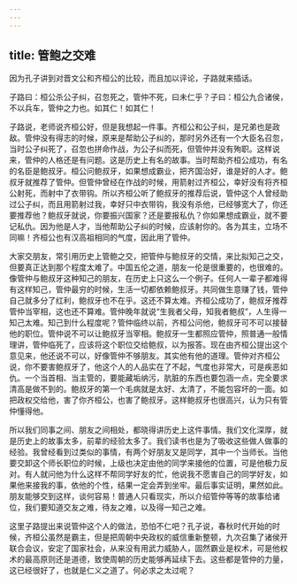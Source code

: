 ```yaml
---
---
---
```

title: 管鲍之交难
---




因为孔子讲到对晋文公和齐桓公的比较，而且加以评论，子路就来插话。

子路曰：桓公杀公子纠，召忽死之，管仲不死，曰未仁乎？子曰：桓公九合诸侯，不以兵车，管仲之力也。如其仁！如其仁！

子路说，老师说齐桓公好，但是我想起一件事。齐桓公和公子纠，是兄弟也是政敌。管仲没有得志的时候，原来是帮助公子纠的，那时另外还有一个大臣名召忽，当时公子纠死了，召忽也拼命作战，为公子纠而死，但管仲并没有殉职。这样说来，管仲的人格还是有问题。这是历史上有名的故事。当时帮助齐桓公成功，有名的名臣是鲍叔牙。桓公问鲍叔牙，如果想成霸业，把齐国治好，谁是好的人才。鲍叔牙就推荐了管仲。但管仲曾经在作战的时候，用箭射过齐桓公，幸好没有将齐桓公射死，而射中了衣带钩。所以齐桓公听了鲍叔牙的推荐后说，管仲这个人曾经助过公子纠，而且用箭射过我，幸好只中衣带钩，我没有杀他，已经够宽大了，你还要推荐他？鲍叔牙就说，你要振兴国家？还是要报私仇？你如果想成霸业，就不要记私仇。因为他是人才，当他帮助公子纠的时候，应该射你的。各为其主，立场不同嘛！齐桓公也有汉高祖相同的气度，因此用了管仲。

大家交朋友，常引用历史上管鲍之交，把管仲与鲍叔牙的交情，来比拟知己之交，但要真正达到那个程度太难了。中国五伦之道，朋友一伦是很重要的，也很难的。像管仲与鲍叔牙这种知己的朋友，在历史上只这么一个例子。任何人一辈子都难得有这样知己，管仲最穷的时候，生活一切都依赖鲍叔牙。共同做生意赚了钱，管仲自己就多分了红利，鲍叔牙也不在乎。这还不算太难。齐桓公成功了，鲍叔牙推荐管仲当宰相，这也还不算难。管仲晚年就说“生我者父母，知我者鲍叔”，人生得一知己太难。知己到什么程度呢？管仲临终以前，齐桓公问他，鲍叔牙可不可以接替他的职位。管仲说不可以让鲍叔牙当宰相。鲍叔牙一生都照应管仲，照普通一般情理讲，管仲临死了，应该将这个职位交给鲍叔，以为报答。现在由齐桓公提出这个意见来，他还说不可以，好像管仲不够朋友。其实他有他的道理。管仲对齐桓公说，你不要害鲍叔牙了，他这个人的人品实在了不起，气度也非常大，可是疾恶如仇。一个当首相、当主管的，要能藏垢纳污，肮脏的东西也要包涵一点，完全要求清高是做不到的。鲍叔牙的第一个毛病就是太好、太清了，不能包容坏的一面。如把政权交给他，害了你齐桓公，也害了鲍叔牙。这样鲍叔牙也很高兴，认为只有管仲懂得他。

所以我们同事之间、朋友之间相处，都晓得讲历史上这件事情。我们文化深厚，就是历史上的故事太多，前辈的经验太多了。我们读书也是为了吸收这些做人做事的经验。我曾经看到过类似的事情，有两个好朋友又是同学，其中一个当师长。当他要交卸这个师长职位的时候，上级也决定由他的同学来接他的位置，可是他极力反对。有人就问他为什么这样不帮同学好友的忙，他说我不愿害自己的同学好友，如果他来接我的事，依他的个性，结果一定会弄到坐牢。最后事实证明，果然如此。朋友能够交到这样，谈何容易！普通人只看现实，所以介绍管仲等等的故事给诸位，我们要知道交友之难，待友之难，以及得一知己之难。

这里子路提出来说管仲这个人的做法，恐怕不仁吧？孔子说，春秋时代开始的时候，齐桓公虽然是霸主，但是把周朝中央政权的威信重新整顿，九次召集了诸侯开联合会议，安定了国家社会，从来没有用武力威胁人，固然霸业是权术，可是他权术的最高原则还是道德，致使周朝的历史能够再延续下去。这些都是管仲的力量，这已经很好了，也就是仁义之道了。何必求之太过呢？